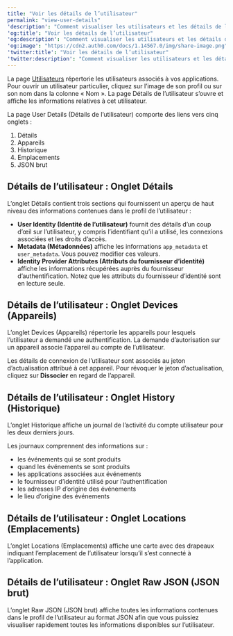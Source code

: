 ```yaml
---
title: "Voir les détails de l’utilisateur"
permalink: "view-user-details"
'description': "Comment visualiser les utilisateurs et les détails de leur profil."
'og:title': "Voir les détails de l’utilisateur"
'og:description': "Comment visualiser les utilisateurs et les détails de leur profil."
'og:image': "https://cdn2.auth0.com/docs/1.14567.0/img/share-image.png"
'twitter:title': "Voir les détails de l’utilisateur"
'twitter:description': "Comment visualiser les utilisateurs et les détails de leur profil."
---
```


La page [Utilisateurs](https://manage.auth0.com/#/users) répertorie les utilisateurs associés à vos applications. Pour ouvrir un utilisateur particulier, cliquez sur l’image de son profil ou sur son nom dans la colonne « Nom ». La page Détails de l’utilisateur s’ouvre et affiche les informations relatives à cet utilisateur.

La page User Details (Détails de l’utilisateur) comporte des liens vers cinq onglets :

1. Détails
2. Appareils
3. Historique
4. Emplacements
5. JSON brut

## Détails de l’utilisateur : Onglet Détails

L’onglet Détails contient trois sections qui fournissent un aperçu de haut niveau des informations contenues dans le profil de l’utilisateur :

* **User Identity (Identité de l’utilisateur)** fournit des détails d’un coup d’œil sur l’utilisateur, y compris l’identifiant qu’il a utilisé, les connexions associées et les droits d’accès.
* **Metadata (Métadonnées)** affiche les informations `app_metadata` et `user_metadata`. Vous pouvez modifier ces valeurs.
* **<Tooltip href="/docs/docs/fr-ca/glossary?term=idp" tip="Fournisseur d’identité (IdP)
Service de stockage et de gestion des identités numériques." cta="Voir le glossaire">Identity Provider</Tooltip> Attributes (Attributs du fournisseur d’identité)** affiche les informations récupérées auprès du fournisseur d’authentification. Notez que les attributs du fournisseur d’identité sont en lecture seule.

## Détails de l’utilisateur : Onglet Devices (Appareils)

L’onglet Devices (Appareils) répertorie les appareils pour lesquels l’utilisateur a demandé une authentification. La demande d’autorisation sur un appareil associe l’appareil au compte de l’utilisateur.

Les détails de connexion de l’utilisateur sont associés au jeton d’actualisation attribué à cet appareil. Pour révoquer le jeton d’actualisation, cliquez sur **Dissocier** en regard de l’appareil.

## Détails de l’utilisateur : Onglet History (Historique)

L’onglet Historique affiche un journal de l’activité du compte utilisateur pour les deux derniers jours.

Les journaux comprennent des informations sur :

* les événements qui se sont produits
* quand les événements se sont produits
* les applications associées aux événements
* le fournisseur d’identité utilisé pour l’authentification
* les adresses IP d’origine des événements
* le lieu d’origine des événements

## Détails de l’utilisateur : Onglet Locations (Emplacements)

L’onglet Locations (Emplacements) affiche une carte avec des drapeaux indiquant l’emplacement de l’utilisateur lorsqu’il s’est connecté à l’application.

## Détails de l’utilisateur : Onglet Raw JSON (JSON brut)

L’onglet Raw JSON (JSON brut) affiche toutes les informations contenues dans le profil de l’utilisateur au format JSON afin que vous puissiez visualiser rapidement toutes les informations disponibles sur l’utilisateur.